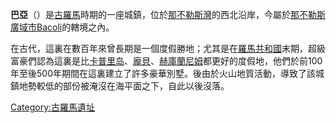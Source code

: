 {{Expand English|Chollima Movement}}
{{NoteTA
|G1=意大利地名
}}
{{Infobox ancient site
 |name = 巴亞
 |native_name = Baia
 |alternate_name = 
 |image = Settore di Sosandra 20.JPG
 |alt = 
 |caption = Thermal baths of the sector of Sosandra
 |map_type = Italy
 |map_alt = 
 |coordinates = {{coord|40|49|00|N|14|04|11|E}}
 |location = {{flag|Italy}}[[坎帕尼亞大區|坎帕尼亞大區]]Bacoli
 |region = [[義大利_(羅馬帝國)|義大利]]
 |type = 人類居住點
 |part_of = 
 |length = 
 |width = 
 |area = 
 |height = 
 |builder = 
 |material = 
 |built = 
 |abandoned = 
 |epochs = 
 |cultures = [[古羅馬|古羅馬]]
 |dependency_of = 
 |occupants = 
 |event = 
 |excavations = 
 |archaeologists = 
 |condition = 
 |ownership = 
 |management = 
 |public_access = 
 |website = <!-- {{URL|example.com}} -->
 |notes = 
}}
'''巴亞'''（{{lang-it|Baia}}）是[[古羅馬|古羅馬]]時期的一座城鎮，位於[[那不勒斯灣|那不勒斯灣]]的西北沿岸，今屬於[[那不勒斯廣域市|那不勒斯廣域市]]Bacoli的轄境之內。

在古代，這裏在數百年來曾長期是一個度假勝地；尤其是在[[羅馬共和國|羅馬共和國]]末期，超級富豪們認為這裏是比[[卡普里岛|卡普里岛]]、[[龐貝|龐貝]]、[[赫庫蘭尼姆古城|赫庫蘭尼姆]]都更好的度假地，他們於前100年至後500年期間在這裏建立了許多豪華別墅。後由於火山地質活動，導致了該城鎮地勢較低的部份被淹沒在海平面之下，自此以後沒落。

{{Authority control}}
[[Category:古羅馬遺址|Category:古羅馬遺址]]